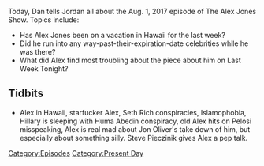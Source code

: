 {{Episode
    | title           = August 1, 2017
    | caption         = [https://knowledgefight.libsyn.com/knowledge-fight-august-1-2017 Listen to this episode on Libsyn]
    | episodeNumber   = 69
    | length          = 01:47:10
    | airDate         = August 2, 2017
    | coverageDate    = August 1, 2017
    | episodeType     = [[:Category:Present Day|Present Day]]
    | appearance      = [[Heidi Montag]], [[Spencer Pratt]], [[Jon Oliver]], [[Steve Pieczinik.]]
    | beverage        = Seagram's Jamaican Me Happy
    | previousEpisode = [[68: September 19-28, 2015]]
    | nextEpisode     = [[70: Sep 29- Oct 3, 2015]]
}}

{{Stub}}

Today, Dan tells Jordan all about the Aug. 1, 2017 episode of The Alex Jones Show. Topics include:

*Has Alex Jones been on a vacation in Hawaii for the last week?
*Did he run into any way-past-their-expiration-date celebrities while he was there?
*What did Alex find most troubling about the piece about him on Last Week Tonight?

==Tidbits==

*Alex in Hawaii, starfucker Alex, Seth Rich conspiracies, Islamophobia, Hillary is sleeping with Huma Abedin conspiracy, old Alex hits on Pelosi misspeaking, Alex is real mad about Jon Oliver's take down of him, but especially about something silly. Steve Pieczinik gives Alex a pep talk.

[[Category:Episodes]]
[[Category:Present Day]]
